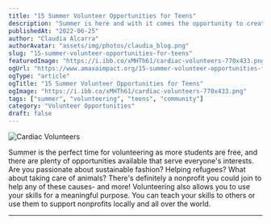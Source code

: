 ```yaml
---
title: "15 Summer Volunteer Opportunities for Teens"
description: "Summer is here and with it comes the opportunity to create an impact and give back to your community! To get you started, here is a list of amazing volunteering opportunities in the US, both remote and in-person, that fit a wide range of interests to make sure you have a memorable and impactful summer."
publishedAt: "2022-06-25"
author: "Claudia Alcarra"
authorAvatar: "assets/img/photos/claudia_blog.png"
slug: "15-summer-volunteer-opportunities-for-teens"
featuredImage: "https://i.ibb.co/xMHTh61/cardiac-volunteers-770x433.png"
ogUrl: "https://www.amaxaimpact.org/15-summer-volunteer-opportunities-for-teens.html"
ogType: "article"
ogTitle: "15 Summer Volunteer Opportunities for Teens"
ogImage: "https://i.ibb.co/xMHTh61/cardiac-volunteers-770x433.png"
tags: ["summer", "volunteering", "teens", "community"]
category: "Volunteer Opportunities"
draft: false
---
```



![Cardiac Volunteers](https://i.ibb.co/xMHTh61/cardiac-volunteers-770x433.png)

Summer is the perfect time for volunteering as more students are free, and there are plenty of opportunities available that serve everyone's interests. Are you passionate about sustainable fashion? Helping refugees? What about taking care of animals? There's definitely a nonprofit you could join to help any of these causes- and more! Volunteering also allows you to use your skills for a meaningful purpose. You can teach your skills to others or use them to support nonprofits locally and all over the world.

---

<AuthorCard name="Claudia Alcarra" avatar="assets/img/photos/claudia_blog.png" date="2022-06-25" /> 